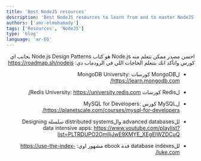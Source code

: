 ```yaml
---
title: 'Best NodeJS resources'
description: 'Best NodeJS resources to learn from and to master NodeJS'
authors: ['amr-elmohamady']
tags: ['Resources', 'NodeJS']
type: 'blog'
language: 'ar-EG'
---
```


<div dir="rtl">

احسن مصدر ممكن تتعلم منه Node.js هو كتاب
Node.js Design Patterns
بجانب اي كورس واتأكد انك بتتعلم الحاجات اللي في الرودماب دي: https://roadmap.sh/nodejs

-   لMongoDB كورسات MongoDB University:
    https://learn.mongodb.com/

-   لRedis كورسات Redis University:
    https://university.redis.com/

-   لMySQL كورس MySQL for Developers:
    https://planetscale.com/courses/mysql-for-developers/

-   للadvanced databases والdistributed systems سلسلة Designing data intensive apps:
    https://www.youtube.com/playlist?list=PLTRDUPO2OmIljJwE9XMYE_XEgEIWZDCuQ

-   للdatabase indexes فده ebook مشهور اوي:
    https://use-the-index-luke.com/

</div>
